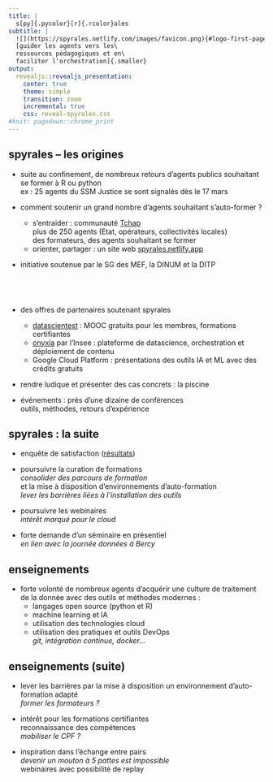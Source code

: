 ```yaml
---
title: |
  s[py]{.pycolor}[r]{.rcolor}ales
subtitle: |
  ![](https://spyrales.netlify.com/images/favicon.png){#logo-first-page}\
  [guider les agents vers les\
  ressources pédagogiques et en\
  faciliter l'orchestration]{.smaller}
output: 
  revealjs::revealjs_presentation:
    center: true
    theme: simple
    transition: zoom
    incremental: true
    css: reveal-spyrales.css
#knit: pagedown::chrome_print
---
```


## s[py]{.pycolor}[r]{.rcolor}ales -- les origines

- suite au confinement, de nombreux retours d'agents publics souhaitant se former à [R]{.rcolor} ou [python]{.pycolor}\
    [ex : 25 agents du SSM Justice se sont signalés dès le 17 mars]{.smaller}

- comment soutenir un grand nombre d'agents souhaitant s'auto-former ?
  * [s]{.pycolor}'[entraider]{.rcolor} : communauté [Tchap](https://www.tchap.gouv.fr)\
    [plus de 250 agents (Etat, opérateurs, collectivités locales)\
    des formateurs, des agents souhaitant se former]{.smaller}
  * [orienter]{.pycolor}, [partager]{.rcolor} : un site web [spyrales.netlify.app](https://spyrales.netlify.app)

- initiative soutenue par le SG des MEF, la DINUM et la DITP

## \ {data-background-image="https://spyrales.netlify.app/images/logo.png" data-background-size="100%" data-background-position="50% 0"}

- des offres de partenaires soutenant s[py]{.pycolor}[r]{.rcolor}ales
  * [datascientest](https://datascientest.com/) : MOOC gratuits pour les membres, formations certifiantes
  * [onyxia](https://spyrales.sspcloud.fr/) par l'Insee : plateforme de datascience, orchestration et déploiement de contenu
  * Google Cloud Platform : présentations des outils IA et ML avec des crédits gratuits

- rendre ludique et présenter des cas concrets : [la]{.pycolor} [piscine]{.rcolor}

- événements : près d'une [dizaine]{.pycolor} de [conférences]{.rcolor}\
    [outils, méthodes, retours d'expérience]{.smaller}

## s[py]{.pycolor}[r]{.rcolor}ales : la suite

- enquête de satisfaction ([résultats](https://rpubs.com/strainel/spyrales-survey-202005))

- poursuivre la [curation]{.pycolor} de [formations]{.rcolor}\
    [_consolider des parcours de formation_\
    et la mise à disposition d'environnements d'auto-formation\
    _lever les barrières liées à l'installation des outils_]{.smaller}

- poursuivre les [web]{.pycolor}[inaires]{.rcolor}\
    [_intérêt marqué pour le cloud_]{.smaller}

- forte demande d'un [séminaire]{.pycolor} [en présentiel]{.rcolor}\
    [_en lien avec la journée données à Bercy_]{.smaller}

## enseignements

- forte volonté de nombreux agents d'acquérir une culture de traitement de la donnée avec des outils et méthodes modernes : 
  * langages open source ([python]{.pycolor} et [R]{.rcolor})
  * [machine learning]{.pycolor} et [IA]{.rcolor}
  * [utilisation des [technologies]{.pycolor} [cloud]{.rcolor}]{.smaller}
  * [utilisation des [pratiques et outils]{.pycolor} [DevOps]{.rcolor}\
      _git, intégration continue, docker..._]{.smaller}

## enseignements (suite)
  
- [lever]{.pycolor} [les barrières]{.rcolor} par la mise à disposition un environnement d'auto-formation adapté\
    [_former les formateurs ?_]{.smaller}

- intérêt pour les [formations]{.pycolor} [certifiantes]{.rcolor}\
    [reconnaissance des compétences\
    _mobiliser le CPF ?_]{.smaller}

- inspiration dans [l'échange]{.pycolor} [entre pairs]{.rcolor}\
    [_devenir un mouton à 5 pattes est impossible_\
    webinaires avec possibilité de replay]{.smaller}
